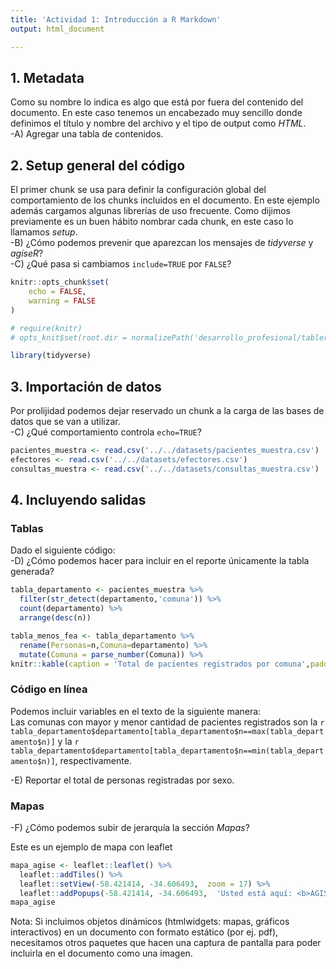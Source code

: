 ```yaml
---
title: 'Actividad 1: Introducción a R Markdown'
output: html_document

---
```


## 1. Metadata
Como su nombre lo indica es algo que está por fuera del contenido del documento. En este caso tenemos un encabezado muy sencillo donde definimos el título y nombre del archivo y el tipo de output como *HTML*.  
-A) Agregar una tabla de contenidos.

## 2. Setup general del código
El primer chunk se usa para definir la configuración global del comportamiento de los chunks incluidos en el documento.
En este ejemplo además cargamos algunas librerías de uso frecuente. 
Como dijimos previamente es un buen hábito nombrar cada chunk, en este caso lo llamamos *setup*.  
-B) ¿Cómo podemos prevenir que aparezcan los mensajes de *tidyverse* y *agiseR*?  
-C) ¿Qué pasa si cambiamos `include=TRUE` por `FALSE`?

```r
knitr::opts_chunk$set(
	echo = FALSE,
	warning = FALSE
)

# require(knitr)
# opts_knit$set(root.dir = normalizePath('desarrollo_profesional/tableros'))

library(tidyverse)
```

## 3. Importación de datos
Por prolijidad podemos dejar reservado un chunk a la carga de las bases de datos que se van a utilizar.  
-C) ¿Qué comportamiento controla `echo=TRUE`?

```r
pacientes_muestra <- read.csv('../../datasets/pacientes_muestra.csv')
efectores <- read.csv('../../datasets/efectores.csv')
consultas_muestra <- read.csv('../../datasets/consultas_muestra.csv')
```

## 4. Incluyendo salidas

### Tablas
Dado el siguiente código:  
-D) ¿Cómo podemos hacer para incluir en el reporte únicamente la tabla generada?
```r
tabla_departamento <- pacientes_muestra %>%
  filter(str_detect(departamento,'comuna')) %>% 
  count(departamento) %>%
  arrange(desc(n))

tabla_menos_fea <- tabla_departamento %>% 
  rename(Personas=n,Comuna=departamento) %>% 
  mutate(Comuna = parse_number(Comuna)) %>% 
knitr::kable(caption = 'Total de pacientes registrados por comuna',padding=0)
```

### Código en línea
Podemos incluir variables en el texto de la siguiente manera:  
Las comunas con mayor y menor cantidad de pacientes registrados son la `r tabla_departamento$departamento[tabla_departamento$n==max(tabla_departamento$n)]` y la  `r tabla_departamento$departamento[tabla_departamento$n==min(tabla_departamento$n)]`, respectivamente.  

-E) Reportar el total de personas registradas por sexo.

### Mapas
-F) ¿Cómo podemos subir de jerarquía la sección *Mapas*?  

Este es un ejemplo de mapa con leaflet
```r
mapa_agise <- leaflet::leaflet() %>%
  leaflet::addTiles() %>%
  leaflet::setView(-58.421414, -34.606493,  zoom = 17) %>%
  leaflet::addPopups(-58.421414, -34.606493,  'Usted está aquí: <b>AGISE</b>')
mapa_agise
```

Nota: Si incluimos objetos dinámicos (htmlwidgets: mapas, gráficos interactivos) en un documento con formato estático (por ej. pdf), necesitamos otros paquetes que hacen una captura de pantalla para poder incluirla en el documento como una imagen.

